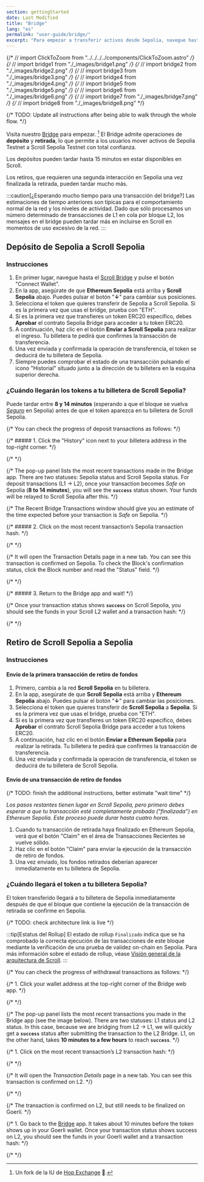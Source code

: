 ```yaml
---
section: gettingStarted
date: Last Modified
title: "Bridge"
lang: "es"
permalink: "user-guide/bridge/"
excerpt: "Para empezar a transferir activos desde Sepolia, navegue hasta el portal del bridge."
---
```


{/* // import ClickToZoom from "../../../../components/ClickToZoom.astro" */}
{/* // import bridge1 from "./\_images/bridge1.png" */}
{/* // import bridge2 from "./\_images/bridge2.png" */}
{/* // import bridge3 from "./\_images/bridge3.png" */}
{/* // import bridge4 from "./\_images/bridge4.png" */}
{/* // import bridge5 from "./\_images/bridge5.png" */}
{/* // import bridge6 from "./\_images/bridge6.png" */}
{/* // import bridge7 from "./\_images/bridge7.png" */}
{/* // import bridge8 from "./\_images/bridge8.png" */}

{/* TODO: Update all instructions after being able to walk through the whole flow. */}

Visita nuestro [Bridge](https://sepolia.scroll.io/bridge) para empezar. [^thanks-hop] El Bridge admite operaciones de **depósito** y **retirada**, lo que permite a los usuarios mover activos de Sepolia Testnet a Scroll Sepolia Testnet con total confianza.
[^thanks-hop]: Un fork de la IU de [Hop Exchange]('https://hop.exchange/') 🙌.

Los depósitos pueden tardar hasta 15 minutos en estar disponibles en Scroll.

Los retiros, que requieren una segunda interacción en Sepolia una vez finalizada la retirada, pueden tardar mucho más.

:::caution[¿Esperando mucho tiempo para una transacción del bridge?]
Las estimaciones de tiempo anteriores son típicas para el comportamiento normal de la red y los niveles de actividad. Dado que sólo procesamos un número determinado de transacciones de L1 en cola por bloque L2, los mensajes en el bridge pueden tardar más en incluirse en Scroll en momentos de uso excesivo de la red.
:::

## Depósito de Sepolia a Scroll Sepolia

### Instrucciones

1. En primer lugar, navegue hasta el [Scroll Bridge](https://sepolia.scroll.io/bridge) y pulse el botón "Connect Wallet".
1. En la app, asegúrate de que **Ethereum Sepolia** está arriba y **Scroll Sepolia** abajo. Puedes pulsar el botón "**↓**" para cambiar sus posiciones.
1. Selecciona el token que quieres transferir de Sepolia a Scroll Sepolia. Si es la primera vez que usas el bridge, prueba con "ETH".
1. Si es la primera vez que transfieres un token ERC20 específico, debes **Aprobar** el contrato Sepolia Bridge para acceder a tu token ERC20.
1. A continuación, haz clic en el botón **Enviar a Scroll Sepolia** para realizar el ingreso. Tu billetera te pedirá que confirmes la transacción de transferencia.
1. Una vez enviada y confirmada la operación de transferencia, el token se deducirá de tu billetera de Sepolia.
1. Siempre puedes comprobar el estado de una transacción pulsando el icono "Historial" situado junto a la dirección de tu billetera en la esquina superior derecha.

### ¿Cuándo llegarán los tokens a tu billetera de Scroll Sepolia?

Puede tardar entre **8 y 14 minutos** (esperando a que el bloque se vuelva [_Seguro_](https://www.alchemy.com/overviews/ethereum-commitment-levels#what-are-ethereum-commitment-levels) en Sepolia) antes de que el token aparezca en tu billetera de Scroll Sepolia.

{/* You can check the progress of deposit transactions as follows: */}

{/* ##### 1. Click the "History" icon next to your billetera address in the top-right corner. */}

{/* <ClickToZoom src={bridge1} /> */}

{/* The pop-up panel lists the most recent transactions made in the Bridge app. There are two statuses: Sepolia status and Scroll Sepolia status. For deposit transactions (L1 -> L2), once your transaction becomes _Safe_ on Sepolia (**8 to 14 minutes**), you will see the **`success`** status shown. Your funds will be relayed to Scroll Sepolia after this. */}

{/* The Recent Bridge Transactions window should give you an estimate of the time expected before your transaction is _Safe_ on Sepolia. */}

{/* ##### 2. Click on the most recent transaction’s Sepolia transaction hash. */}

{/* <ClickToZoom src={bridge2} /> */}

{/* It will open the Transaction Details page in a new tab. You can see this transaction is confirmed on Sepolia. To check the Block's confirmation status, click the Block number and read the "Status" field. */}

{/* <ClickToZoom src={bridge3} /> */}

{/* ##### 3. Return to the Bridge app and wait! */}

{/* Once your transaction status shows **`success`** on Scroll Sepolia, you should see the funds in your Scroll L2 wallet and a transaction hash: */}

{/* <ClickToZoom src={bridge4} /> */}

## Retiro de Scroll Sepolia a Sepolia

### Instrucciones

#### Envío de la primera transacción de retiro de fondos

1. Primero, cambia a la red **Scroll Sepolia** en tu billetera.
1. En la app, asegúrate de que **Scroll Sepolia** está arriba y **Ethereum Sepolia** abajo. Puedes pulsar el botón "**↓**" para cambiar las posiciones.
1. Selecciona el token que quieres transferir de **Scroll Sepolia** a **Sepolia**. Si es la primera vez que usas el bridge, prueba con "ETH".
1. Si es la primera vez que transfieres un token ERC20 específico, debes **Aprobar** el contrato Scroll Sepolia Bridge para acceder a tus tokens ERC20.
1. A continuación, haz clic en el botón **Enviar a Ethereum Sepolia** para realizar la retirada. Tu billetera te pedirá que confirmes la transacción de transferencia.
1. Una vez enviada y confirmada la operación de transferencia, el token se deducirá de tu billetera de Scroll Sepolia.

#### Envío de una transacción de retiro de fondos

{/* TODO: finish the additional instructions, better estimate "wait time" */}

_Los pasos restantes tienen lugar en Scroll Sepolia, pero primero debes esperar a que tu transacción esté completamente probada ("finalizada") en Ethereum Sepolia. Este proceso puede durar hasta cuatro horas._

1. Cuando tu transacción de retirada haya finalizado en Ethereum Sepolia, verá que el botón "Claim" en el área de Transacciones Recientes se vuelve sólido.
1. Haz clic en el botón "Claim" para enviar la ejecución de la transacción de retiro de fondos.
1. Una vez enviado, los fondos retirados deberían aparecer inmediatamente en tu billetera de Sepolia.

### ¿Cuándo llegará el token a tu billetera Sepolia?

El token transferido llegará a tu billetera de Sepolia inmediatamente después de que el bloque que contiene la ejecución de la transacción de retirada se confirme en Sepolia.

{/* TODO: check architecture link is live */}

:::tip[Estatus del Rollup]
El estado de rollup `Finalizado` indica que se ha comprobado la correcta ejecución de las transacciones de este bloque mediante la verificación de una prueba de validez on-chain en Sepolia. Para más información sobre el estado de rollup, véase [Visión general de la arquitectura de Scroll](/es/technology).
:::

{/* You can check the progress of withdrawal transactions as follows: */}

{/* 1. Click your wallet address at the top-right corner of the Bridge web app. */}

{/* <ClickToZoom src={bridge5} /> */}

{/* The pop-up panel lists the most recent transactions you made in the Bridge app (see the image below). There are two statuses: L1 status and L2 status. In this case, because we are bridging from L2 -> L1, we will quickly get a **`success`** status after submitting the transaction to the L2 Bridge. L1, on the other hand, takes **10 minutes to a few hours** to reach **`success`**. */}

{/* 1. Click on the most recent transaction’s L2 transaction hash: */}

{/* <ClickToZoom src={bridge6} /> */}

{/* It will open the _Transaction Details_ page in a new tab. You can see this transaction is confirmed on L2. */}

{/* <ClickToZoom src={bridge7} /> */}

{/* The transaction is confirmed on L2, but still needs to be finalized on Goerli. */}

{/* 1. Go back to the [Bridge](https://scroll.io/bridge) app. It takes about 10 minutes before the token shows up in your Goerli wallet. Once your transaction status shows success on L2, you should see the funds in your Goerli wallet and a transaction hash: */}

{/* <ClickToZoom src={bridge8} /> */}
